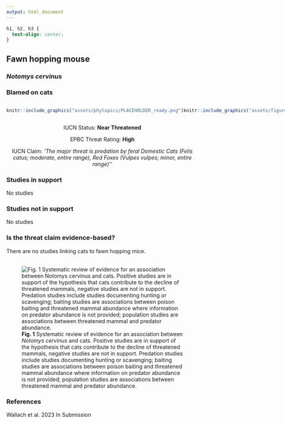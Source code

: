```yaml
---
output: html_document
---
```

```css
h1, h2, h3 {
  text-align: center;
}
```

## **Fawn hopping mouse**
### *Notomys cervinus*
### Blamed on cats

:::: {style="display: flex;"}

::: {}
  ```r
  knitr::include_graphics("assets/phylopics/PLACEHOLDER_ready.png")
  ```
:::

::: {}

:::

::: {}
  ```r
  knitr::include_graphics("assets/figures/Map_Cat_Notomys cervinus.png")
  ```
:::

::::
<center>
IUCN Status: **Near Threatened**

EPBC Threat Rating: **High**

IUCN Claim: *'The major threat is predation by feral Domestic Cats (Felis catus; moderate, entire range), Red Foxes (Vulpes vulpes; minor, entire range)''*

</center>

### Studies in support

No studies

### Studies not in support

No studies

### Is the threat claim evidence-based?

There are no studies linking cats to fawn hopping mice.
<br>
<br>

![**Fig. 1**  Systematic review of evidence for an association between *Notomys cervinus* and cats. Positive studies are in support of the hypothesis that cats contribute to the decline of threatened mammals, negative studies are not in support. Predation studies include studies documenting hunting or scavenging; baiting studies are associations between poison baiting and threatened mammal abundance where information on predator abundance is not provided; population studies are associations between threatened mammal and predator abundance.](assets/figures/Main_Evidence_Cat_Notomys cervinus.png)

### References



Wallach et al. 2023 In Submission

